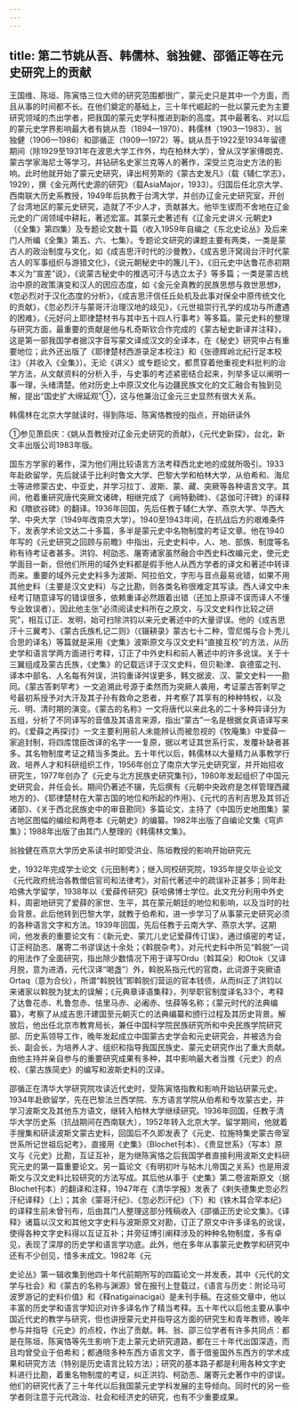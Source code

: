 ```yaml
---
---
---
```

title: 第二节姚从吾、韩儒林、翁独健、邵循正等在元史研究上的贡献
---



王国维、陈垣、陈寅恪三位大师的研究范围都很广，蒙元史只是其中一个方面，而且从事的时间都不长。在他们奠定的基础上，三十年代崛起的一批以蒙元史为主要研究领域的杰出学者，把我国的蒙元史学科推进到新的高度。其中最著名、对以后的蒙元史学界影响最大者有姚从吾（1894—1970）、韩儒林（1903—1983）、翁独健（1906—1986）和邵循正（1909—1972）等。姚从吾于1922至1934年留德期间（除1929至1931年在波恩大学工作外，均在柏林大学），曾从汉学家傅朗克、蒙古学家海尼士等学习，并钻研名史家兰克等人的著作，深受兰克治史方法的影响。此时他就开始了蒙元史研究，译出柯劳斯的《蒙古史发凡》（载《辅仁学志》，1929），撰《金元两代史源的研究》（载AsiaMajor，1933）。归国后任北京大学、西南联大历史系教授，1949年后执教于台湾大学，并创办辽金元史研究室，开创了台湾地区的蒙元史研究，造就了不少人才，贡献甚大。他毕生锲而不舍地在辽金元史的广阔领域中耕耘，著述宏富。其蒙元史著述有《辽金元史讲义·元朝史》（《全集》第四集）及专题论文数十篇（收入1959年自编之《东北史论丛》及后来门人所编《全集》第五、六、七集）。专题论文研究的课题主要有两类，一类是蒙古人的政治制度与文化，如《成吉思汗时代的沙曼教》，《成吉思汗窝阔台汗时代蒙古人的军事组织与游猎文化》，《说元朝秘史中的篾儿干》，《旧元史中达鲁花赤初期本义为“宣差”说》，《说蒙古秘史中的推选可汗与选立太子》等多篇；一类是蒙古统治中原的政策演变和汉人的因应态度，如《金元全真教的民族思想与救世思想》，《忽必烈对于汉化态度的分析》，《成吉思汗信任丘处机及此事对保全中原传统文化的贡献》，《忽必烈汗与蒙哥汗治理汉地的歧见》，《元世祖崇行孔学的成功与所遭遇的困难》，《元好问上耶律楚材书与其中五十四人行事考》等多篇。蒙元史料的整理与研究方面，最重要的贡献是他与札奇斯钦合作完成的《蒙古秘史新译并注释》，这是第一部我国学者据汉字音写蒙文译成汉文的全译本，在《秘史》研究中占有重要地位；此外还出版了《耶律楚材西游录足本校注》和《张德辉岭北纪行足本校注》（并收入《全集》）。无论《讲义》或专题论文，都贯穿着他重视史料批判的治学方法，从文献资料的分析入手，与史事的考述紧密结合起来，列举多证以阐明一事一理，头绪清楚。他对历史上中原汉文化与边疆民族文化的文汇融合有独到见解，提出“国史扩大绵延观”①，这与他兼治辽金元三史显然有很大关系。

韩儒林在北京大学就读时，得到陈垣、陈寅恪教授的指点，开始研读外

①参见萧启庆：《姚从吾教授对辽金元史研究的贡献》，《元代史新探》，台北，新文丰出版公司1983年版。

国东方学家的著作，深为他们用比较语言方法考释西北史地的成就所吸引。1933年赴欧留学，先后就读于比利时鲁文大学、巴黎大学和柏林大学，从伯希和、海尼士等进修蒙古史、中亚史，并学习拉丁、波斯、蒙、藏、突厥等各种语言文字。其间，他着重研究唐代突厥文诸碑，相继完成了《阙特勤碑》、《苾伽可汗碑》的译释和《暾欲谷碑》的翻译。1936年回国，先后任教于辅仁大学、燕京大学、华西大学、中央大学（1949年改南京大学）。1940至1943年间，在抗战后方的艰难条件下，发表学术论文达二十多篇，多半是蒙元史中名物制度的考证文章。他在1940年写的《元史研究之回顾与前瞻》中指出，元史史料中，人、地、部族、制度等名称有待考证者甚多。洪钧、柯劭忞、屠寄诸家虽然融合中西史料改编元史，使元史学面目一新，但他们所用的域外史料都是假手他人从西方学者的译文和著述中转译而来。重要的域外元史史料多为波斯、阿拉伯文，字形与音点最易讹错，如果不用其他史料（主要是汉文史料）与之比勘，则各类名称很难定其写读。西人译文中未经考订随意译写的错误很多，依赖重译必然跟着出错（还加上原译不误而译人不懂专业致误者）。因此他主张“必须阅读史料所在之原文，与汉文史料作比较之研究”，相互订正、发明，始可扫除洪钧以来元史著述中的大量谬误。他的《成吉思汗十三翼考》、《蒙古氏族札记二则》（《辍耕录》蒙古七十二种，雪尼惕与合卜秃儿合思的译名）等篇就是采用《史集》波斯原文与汉文史料“直接互校”的方法，从历史学和语言学两方面进行考释，订正了中外史料和前人著述中的许多讹误。关于十三翼组成及蒙古氏族，《史集》的记载远详于汉文史料，但贝勒津、哀德蛮之刊、译本中部名、人名每有舛误，洪钧重译舛误更多，韩文据波、汉、蒙文史料一一勘同。《蒙古答剌罕考》一文追溯此号源于柔然而为突厥人袭用，考证蒙古答剌罕之号最初系授予对大汗及其子孙有救命之恩者，并考察了其享有的种种特权，以及元、明、清时期的演变。《蒙古的名称》一文将唐代以来此名的二十多种异译分为五组，分析了不同译写的音值及其语言来源，指出“蒙古”一名是根据女真语译写来的。《爱薛之再探讨》一文主要利用前人未能辨认而被忽视的《牧庵集》中爱薛一家追封制，将四库馆臣改译的名字一一复原，据以考证其世系行实，发覆补缺者甚多。其名物制度考证之精当多类此。五十年代以后，韩儒林以大量精力从事教学行政、培养人才和科研组织工作，1956年创立了南京大学元史研究室，并开始招收研究生，1977年创办了《元史与北方民族史研究集刊》，1980年发起组织了中国元史研究会，并任会长。期间仍著述不辍，先后撰有《元朝中央政府是怎样管理西藏地方的》、《耶律楚材在大蒙古国的地位和所起的作用》、《元代的吉利吉思及其邻近诸部》、《关于西北民族史中的审音勘同》多篇论文，主持了《中国历史地图集》蒙古地区图幅的编绘和两卷本《元朝史》的编纂。1982年出版了自编论文集《穹庐集》；1988年出版了由其门人整理的《韩儒林文集》。

翁独健在燕京大学历史系读书时即受洪业、陈垣教授的影响开始研究元

史，1932年完成学士论文《元田制考》；继入同校研究院，1935年提交毕业论文《元代政府统治各教僧侣官司和法律考》，对前代著述中的疏误补正甚多；同年赴哈佛大学留学，1938年以《爱薛传研究》获哈佛博士学位。此文充分利用中外史料，周密地研究了爱薛的家世、生平，其在蒙元朝廷的地位和影响，以及当时的社会背景。此后他转到巴黎大学，就教于伯希和，进一步学习了从事蒙元史研究必须的各种语言文字和方法。1939年回国，先后任教于云南大学、燕京大学。这期间，他发表的重要论文有：《新元史、蒙兀儿史记爱薛传订误》，通过缜密的考证，订正柯劭忞、屠寄二书谬误达十余处；《斡脱杂考》，对元代史料中所见“斡脱”一词的用法作了全面研究，指出除少数情况下用于译写Ordu（斡耳朵）和Otok（又译月脱，意为进酒，元代汉译“喝盏”）外，斡脱系指元代的官商，此词源于突厥语Ortaq（意为合伙），所谓“斡脱钱”即斡脱们营运的官本钱债，从而纠正了洪钧以来诸家以斡脱为犹太的误解；《元典章译语集释》，列举职官制度译名33个，考释了达鲁花赤、札鲁忽赤、怯里马赤、必阇赤、怯薛等名称；《蒙元时代的法典编纂》，考察了从成吉思汗建国至元朝灭亡的法典编纂和颁行过程及其历史背景。解放后，他出任北京市教育局长，兼任中国科学院民族研究所和中央民族学院研究部、历史系领导工作，晚年发起成立中国蒙古史学会和元史研究会，并被选为会长、副会长，为培养人才、组织和指导我国民族史、蒙元史研究作出了重大贡献。由他主持并亲自参与的重要研究成果有多种，其中影响最大者当推《元史》的点校、《蒙古族简史》的编写和波斯史料的汉译。

邵循正在清华大学研究院攻读近代史时，受陈寅恪指教和影响开始钻研蒙元史。1934年赴欧留学，先在巴黎法兰西学院、东方语言学院从伯希和专攻蒙古史，并学习波斯文及其他东方语文，继转入柏林大学继续研究。1936年回国，任教于清华大学历史系（抗战期间在西南联大），1952年转入北京大学。留学期间，他就着手搜集和研读波斯文蒙古史料，回国后不久即发表了《元史、拉施特集史蒙古帝室世系所记世祖后妃考》，直接用《史集》（Blochet刊本）、《贵显世系》（写本）原文与《元史》比勘，互证互补，是为继陈寅恪之后我国学者直接利用波斯文史料研究元史的第一篇重要论文。另一篇论文《有明初叶与帖木儿帝国之关系》也是用波斯文与汉文史料比较研究的方法写成。其后他从事于《史集》第二卷波斯原文（据Blochet刊本）的翻译和注释，1947年在《清华学报》发表了《剌失德集史忽必烈汗纪译释》（上）；其余《蒙哥汗纪》、《忽必烈汗纪》（下）和《铁木耳合罕本纪》的译释生前未曾刊布，后由其门人整理这部分残稿收入《邵循正历史论文集》。《译释》诸篇以汉文和其他文字史料与波斯原文对勘，订正了原文中许多译名的讹误，使得各种文字史料得以互证互补；并旁征博引阐释涉及的种种名物制度，多有卓见，表现了深厚的历史学和语言学功底。此外，他在多年从事蒙元史教学和研究中还有不少创见，惜多未成文。1982年《元

史论丛》第一辑收集到他四十年代前期所写的四篇论文一并发表，其中《元代的文学与社会》和《蒙古的名称与渊源》曾在报刊上登载过，《语言与历史：附论马可波罗游记的史料价值》和《释natigainacigai》是未刊手稿。在这些文章中，他以丰富的历史学和语言学知识对许多译名作了精当考释。五十年代以后他主要从事中国近代史的教学与研究，但也讲授蒙元史并指导这方面的研究生和青年教师，晚年参与并指导《元史》的点校，作出了贡献。韩、翁、邵三位学者有许多共同点：都是在陈垣、陈寅恪等先生影响下走上蒙元史研究道路，都在三十年代出国深造，而且均曾受业于伯希和；都通晓多种东西方语言文字，善于借鉴国外东西方的学术成果和研究方法（特别是历史语言比较方法）；研究的基本路子都是利用各种文字史料进行比勘，着重名物制度的考证，纠正洪钧、柯劭忞、屠寄元史著作中的谬误。他们的研究代表了三十年代以后我国蒙元史学科发展的主导倾向。同时代的另一些学者则注意于元代政治、社会和经济史的研究，也有不少重要成果。